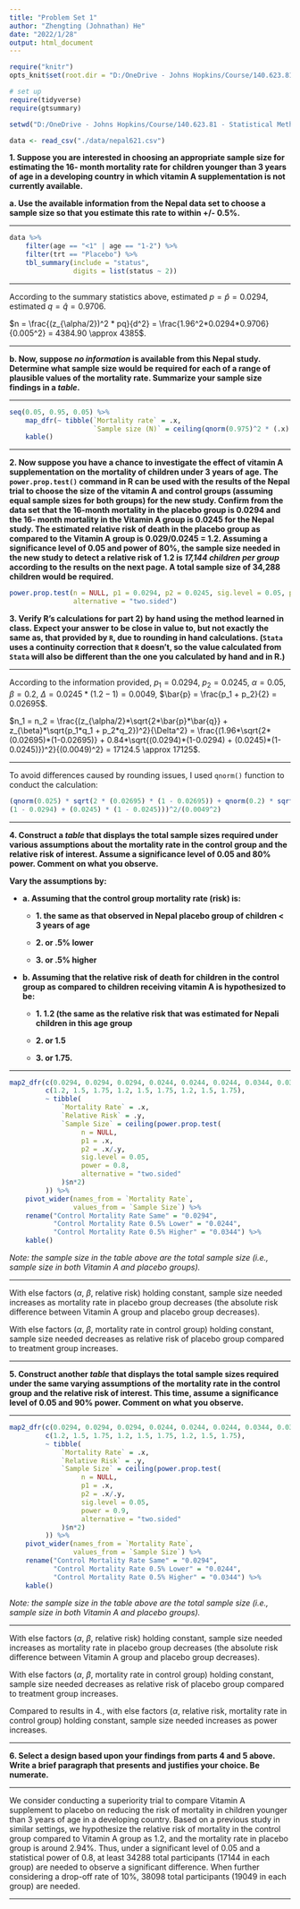 ```yaml
---
title: "Problem Set 1"
author: "Zhengting (Johnathan) He"
date: "2022/1/28"
output: html_document
---
```



```r
require("knitr")
opts_knit$set(root.dir = "D:/OneDrive - Johns Hopkins/Course/140.623.81 - Statistical Methods in Public Health III/Problem set/jhsphbiostat623-assignment/Problem Set 1")
```


```r
# set up
require(tidyverse)
require(gtsummary)

setwd("D:/OneDrive - Johns Hopkins/Course/140.623.81 - Statistical Methods in Public Health III/Problem set/jhsphbiostat623-assignment/Problem Set 1")

data <- read_csv("./data/nepal621.csv")
```


**1. Suppose you are interested in choosing an appropriate sample size for estimating the 
16- month mortality rate for children younger than 3 years of age in a developing country in which vitamin A supplementation is not currently available.**


**a. Use the available information from the Nepal data set to choose a sample size so that you estimate this rate to within +/- 0.5%.**


---

```r
data %>% 
    filter(age == "<1" | age == "1-2") %>% 
    filter(trt == "Placebo") %>% 
    tbl_summary(include = "status",
                digits = list(status ~ 2))
```

---

According to the summary statistics above, estimated $p = \hat{p} = 0.0294$, estimated $q = \hat{q} = 0.9706$.

$n = \frac{(z_{\alpha/2})^2 * pq}{d^2} = \frac{1.96^2*0.0294*0.9706}{0.005^2} = 4384.90 \approx 4385$.

---


**b. Now, suppose *no information* is available from this Nepal study. Determine what sample
size would be required for each of a range of plausible values of the mortality rate.
Summarize your sample size findings in a *table*.**


---

```r
seq(0.05, 0.95, 0.05) %>% 
    map_dfr(~ tibble(`Mortality rate` = .x,
                     `Sample size (N)` = ceiling(qnorm(0.975)^2 * (.x) * (1 - .x) / 0.005^2))) %>% 
    kable()
```

---

**2. Now suppose you have a chance to investigate the effect of vitamin A supplementation
on the mortality of children under 3 years of age. The `power.prop.test()` command in
R can be used with the results of the Nepal trial to choose the size of the vitamin A and
control groups (assuming equal sample sizes for both groups) for the new study. Confirm
from the data set that the 16-month mortality in the placebo group is 0.0294 and the 16-
month mortality in the Vitamin A group is 0.0245 for the Nepal study. The estimated
relative risk of death in the placebo group as compared to the Vitamin A group is
0.029/0.0245 = 1.2. Assuming a significance level of 0.05 and power of 80%, the sample
size needed in the new study to detect a relative risk of 1.2 is *17,144 children per group*
according to the results on the next page. A total sample size of 34,288 children would be
required.**


```r
power.prop.test(n = NULL, p1 = 0.0294, p2 = 0.0245, sig.level = 0.05, power = 0.8,
                alternative = "two.sided")
```


**3. Verify R’s calculations for part 2) by hand using the method learned in class. Expect your
answer to be close in value to, but not exactly the same as, that provided by `R`, due to
rounding in hand calculations. (`Stata` uses a continuity correction that `R` doesn’t, so the
value calculated from `Stata` will also be different than the one you calculated by hand and in
R.)**


---

According to the information provided, $p_1 = 0.0294$, $p_2 = 0.0245$, $\alpha = 0.05$, $\beta = 0.2$,
$\Delta = 0.0245 * (1.2 - 1) = 0.0049$, $\bar{p} = \frac{p_1 + p_2}{2} = 0.02695$.

$n_1 = n_2 = \frac{(z_{\alpha/2}*\sqrt{2*\bar{p}*\bar{q}} + z_{\beta}*\sqrt{p_1*q_1 + p_2*q_2})^2}{\Delta^2} = \frac{(1.96*\sqrt{2*(0.02695)*(1-0.02695)} + 0.84*\sqrt{(0.0294)*(1-0.0294) + (0.0245)*(1-0.0245)})^2}{(0.0049)^2} = 17124.5 \approx 17125$.

---

To avoid differences caused by rounding issues, I used `qnorm()` function to conduct the calculation:

```r
(qnorm(0.025) * sqrt(2 * (0.02695) * (1 - 0.02695)) + qnorm(0.2) * sqrt((0.0294) *
(1 - 0.0294) + (0.0245) * (1 - 0.0245)))^2/(0.0049^2)
```

---


**4. Construct a *table* that displays the total sample sizes required under various
assumptions about the mortality rate in the control group and the relative risk of interest.
Assume a significance level of 0.05 and 80% power. Comment on what you observe.**


**Vary the assumptions by:**

+ **a. Assuming that the control group mortality rate (risk) is:**

  - **1. the same as that observed in Nepal placebo group of children < 3 years of age**
  
  - **2. or .5% lower**
  
  - **3. or .5% higher**
  
+ **b. Assuming that the relative risk of death for children in the control group as compared
to children receiving vitamin A is hypothesized to be:**

  - **1. 1.2 (the same as the relative risk that was estimated for Nepali children in this age group**
  
  - **2. or 1.5**
  
  - **3. or 1.75.**
  

---

```r
map2_dfr(c(0.0294, 0.0294, 0.0294, 0.0244, 0.0244, 0.0244, 0.0344, 0.0344, 0.0344),
         c(1.2, 1.5, 1.75, 1.2, 1.5, 1.75, 1.2, 1.5, 1.75),
         ~ tibble(
             `Mortality Rate` = .x,
             `Relative Risk` = .y,
             `Sample Size` = ceiling(power.prop.test(
                  n = NULL,
                  p1 = .x,
                  p2 = .x/.y,
                  sig.level = 0.05,
                  power = 0.8,
                  alternative = "two.sided"
             )$n*2)
         )) %>% 
    pivot_wider(names_from = `Mortality Rate`,
                values_from = `Sample Size`) %>% 
    rename("Control Mortality Rate Same" = "0.0294",
           "Control Mortality Rate 0.5% Lower" = "0.0244",
           "Control Mortality Rate 0.5% Higher" = "0.0344") %>% 
    kable()
```

*Note: the sample size in the table above are the total sample size (i.e., sample size in both Vitamin A and placebo groups).*

---

With else factors ($\alpha$, $\beta$, $\text{relative risk}$) holding constant, sample size needed increases as mortality rate in placebo group decreases (the absolute risk difference between Vitamin A group and placebo group decreases).

With else factors ($\alpha$, $\beta$, $\text{mortality rate in control group}$) holding constant, sample size needed decreases as relative risk of placebo group compared to treatment group increases.

---


**5. Construct another *table* that displays the total sample sizes required under the same 
varying assumptions of the mortality rate in the control group and the relative risk of interest. 
This time, assume a significance level of 0.05 and 90% power. Comment on what you 
observe.**


---

```r
map2_dfr(c(0.0294, 0.0294, 0.0294, 0.0244, 0.0244, 0.0244, 0.0344, 0.0344, 0.0344),
         c(1.2, 1.5, 1.75, 1.2, 1.5, 1.75, 1.2, 1.5, 1.75),
         ~ tibble(
             `Mortality Rate` = .x,
             `Relative Risk` = .y,
             `Sample Size` = ceiling(power.prop.test(
                  n = NULL,
                  p1 = .x,
                  p2 = .x/.y,
                  sig.level = 0.05,
                  power = 0.9,
                  alternative = "two.sided"
             )$n*2)
         )) %>% 
    pivot_wider(names_from = `Mortality Rate`,
                values_from = `Sample Size`) %>% 
    rename("Control Mortality Rate Same" = "0.0294",
           "Control Mortality Rate 0.5% Lower" = "0.0244",
           "Control Mortality Rate 0.5% Higher" = "0.0344") %>% 
    kable()
```

*Note: the sample size in the table above are the total sample size (i.e., sample size in both Vitamin A and placebo groups).*

---

With else factors ($\alpha$, $\beta$, $\text{relative risk}$) holding constant, sample size needed increases as mortality rate in placebo group decreases (the absolute risk difference between Vitamin A group and placebo group decreases).

With else factors ($\alpha$, $\beta$, $\text{mortality rate in control group}$) holding constant, sample size needed decreases as relative risk of placebo group compared to treatment group increases.

Compared to results in 4., with else factors ($\alpha$, $\text{relative risk}$, $\text{mortality rate in control group}$) holding constant, sample size needed increases as power increases.

---

**6. Select a design based upon your findings from parts 4 and 5 above. Write a brief paragraph 
that presents and justifies your choice. Be numerate.**

---

We consider conducting a superiority trial to compare Vitamin A supplement to placebo on reducing the risk of mortality in children younger than 3 years of age in a developing country. Based on a previous study in similar settings, we hypothesize the relative risk of mortality in the control group compared to Vitamin A group as 1.2, and the mortality rate in placebo group is around 2.94%. Thus, under a significant level of 0.05 and a statistical power of 0.8, at least 34288 total participants (17144 in each group) are needed to observe a significant difference. When further considering a drop-off rate of 10%, 38098 total participants (19049 in each group) are needed.

---

